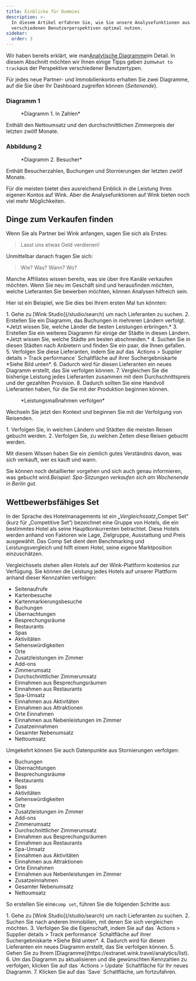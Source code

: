 ```yaml
---
title: Einblicke für Dummies
description: >-
  In diesem Artikel erfahren Sie, wie Sie unsere Analysefunktionen aus
  verschiedenen Benutzerperspektiven optimal nutzen.
sidebar:
  order: 3
---
```


Wir haben bereits erklärt, wie man[Analytische Diagramme](/user/analytics/)im Detail. In diesem Abschnitt möchten wir Ihnen einige Tipps geben zum`what to track`aus der Perspektive verschiedener Benutzertypen.

Für jedes neue Partner- und Immobilienkonto erhalten Sie zwei Diagramme, auf die Sie über Ihr Dashboard zugreifen können (*Seitenende*).

### Diagramm 1

<figure>
  <CloudinaryImage width="700" height="222" resize="scale" quality="best" alt="In Zahlen" src="academy/by-the-numbers" errorImage="noimage_opaque_nyrtl0.png" />

  <figcaption>*Diagramm 1. In Zahlen*</figcaption>
</figure>


Enthält den Nettoumsatz und den durchschnittlichen Zimmerpreis der letzten zwölf Monate.

### Abbildung 2

<figure>
  <CloudinaryImage width="700" height="222" resize="scale" quality="best" alt="Besucher" src="academy/visitors" errorImage="noimage_opaque_nyrtl0.png" />

  <figcaption>*Diagramm 2. Besucher*</figcaption>
</figure>


Enthält Besucherzahlen, Buchungen und Stornierungen der letzten zwölf Monate.

Für die meisten bietet dies ausreichend Einblick in die Leistung Ihres eigenen Kontos auf Wink. Aber die Analysefunktionen auf Wink bieten noch viel mehr Möglichkeiten.

## Dinge zum Verkaufen finden

Wenn Sie als Partner bei Wink anfangen, sagen Sie sich als Erstes:

> Lasst uns etwas Geld verdienen!

Unmittelbar danach fragen Sie sich:

> Wie? Was? Wann? Wo?

Manche Affiliates wissen bereits, was sie über ihre Kanäle verkaufen möchten. Wenn Sie neu im Geschäft sind und herausfinden möchten, welche Lieferanten Sie bewerben möchten, können Analysen hilfreich sein.

Hier ist ein Beispiel, wie Sie dies bei Ihrem ersten Mal tun könnten:

<Steps>
  1. Gehe zu [Wink Studio](/studio/search) um nach Lieferanten zu suchen.
  2. Erstellen Sie ein Diagramm, das Buchungen in mehreren Ländern verfolgt. *Jetzt wissen Sie, welche Länder die besten Leistungen erbringen.*
  3. Erstellen Sie ein weiteres Diagramm für einige der Städte in diesen Ländern. *Jetzt wissen Sie, welche Städte am besten abschneiden.*
  4. Suchen Sie in diesen Städten nach Anbietern und finden Sie ein paar, die Ihnen gefallen.
  5. Verfolgen Sie diese Lieferanten, indem Sie auf das `Actions > Supplier details > Track performance` Schaltfläche auf ihrer Suchergebniskarte *Siehe Bild unten*.
  6. Dadurch wird für diesen Lieferanten ein neues Diagramm erstellt, das Sie verfolgen können.
  7. Vergleichen Sie die bisherige Leistung jedes Lieferanten zusammen mit dem Durchschnittspreis und der gezahlten Provision.
  8. Dadurch sollten Sie eine Handvoll Lieferanten haben, für die Sie mit der Produktion beginnen können.
</Steps>


<figure>
  <CloudinaryImage width="350" height="190" resize="scale" quality="best" alt="Lieferantendetails" src="academy/supplier-details" errorImage="noimage_opaque_nyrtl0.png" />

  <figcaption>*Leistungsmaßnahmen verfolgen*</figcaption>
</figure>


Wechseln Sie jetzt den Kontext und beginnen Sie mit der Verfolgung von Reisenden.

<Steps>
  1. Verfolgen Sie, in welchen Ländern und Städten die meisten Reisen gebucht werden.
  2. Verfolgen Sie, zu welchen Zeiten diese Reisen gebucht werden.
</Steps>


Mit diesem Wissen haben Sie ein ziemlich gutes Verständnis davon, was sich verkauft, wer es kauft und wann.

Sie können noch detaillierter vorgehen und sich auch genau informieren, was gebucht wird.*Beispiel: Spa-Sitzungen verkaufen sich am Wochenende in Berlin gut.*

## Wettbewerbsfähiges Set

In der Sprache des Hotelmanagements ist ein „*Vergleichssatz*„Compet Set“ (kurz für „Competitive Set“) bezeichnet eine Gruppe von Hotels, die ein bestimmtes Hotel als seine Hauptkonkurrenten betrachtet.
Diese Hotels werden anhand von Faktoren wie Lage, Zielgruppe, Ausstattung und Preis ausgewählt.
Das Comp Set dient dem Benchmarking und Leistungsvergleich und hilft einem Hotel, seine eigene Marktposition einzuschätzen.

Vergleichssets stehen allen Hotels auf der Wink-Plattform kostenlos zur Verfügung. Sie können die Leistung jedes Hotels auf unserer Plattform anhand dieser Kennzahlen verfolgen:

* Seitenaufrufe
* Kartenbesuche
* Kartenmarkierungsbesuche
* Buchungen
* Übernachtungen
* Besprechungsräume
* Restaurants
* Spas
* Aktivitäten
* Sehenswürdigkeiten
* Orte
* Zusatzleistungen im Zimmer
* Add-ons
* Zimmerumsatz
* Durchschnittlicher Zimmerumsatz
* Einnahmen aus Besprechungsräumen
* Einnahmen aus Restaurants
* Spa-Umsatz
* Einnahmen aus Aktivitäten
* Einnahmen aus Attraktionen
* Orte Einnahmen
* Einnahmen aus Nebenleistungen im Zimmer
* Zusatzeinnahmen
* Gesamter Nebenumsatz
* Nettoumsatz

Umgekehrt können Sie auch Datenpunkte aus Stornierungen verfolgen:

* Buchungen
* Übernachtungen
* Besprechungsräume
* Restaurants
* Spas
* Aktivitäten
* Sehenswürdigkeiten
* Orte
* Zusatzleistungen im Zimmer
* Add-ons
* Zimmerumsatz
* Durchschnittlicher Zimmerumsatz
* Einnahmen aus Besprechungsräumen
* Einnahmen aus Restaurants
* Spa-Umsatz
* Einnahmen aus Aktivitäten
* Einnahmen aus Attraktionen
* Orte Einnahmen
* Einnahmen aus Nebenleistungen im Zimmer
* Zusatzeinnahmen
* Gesamter Nebenumsatz
* Nettoumsatz

So erstellen Sie eine`comp set`, führen Sie die folgenden Schritte aus:

<Steps>
  1. Gehe zu [Wink Studio](/studio/search) um nach Lieferanten zu suchen.
  2. Suchen Sie nach anderen Immobilien, mit denen Sie sich vergleichen möchten.
  3. Verfolgen Sie die Eigenschaft, indem Sie auf das `Actions > Supplier details > Track performance` Schaltfläche auf ihrer Suchergebniskarte *Siehe Bild unten*.
  4. Dadurch wird für diesen Lieferanten ein neues Diagramm erstellt, das Sie verfolgen können.
  5. Gehen Sie zu Ihrem [Diagramme](https://extranet.wink.travel/analytics/list).
  6. Um das Diagramm zu aktualisieren und die gewünschten Kennzahlen zu verfolgen, klicken Sie auf das `Actions > Update` Schaltfläche für Ihr neues Diagramm.
  7. Klicken Sie auf das `Save` Schaltfläche, um fortzufahren.
</Steps>

